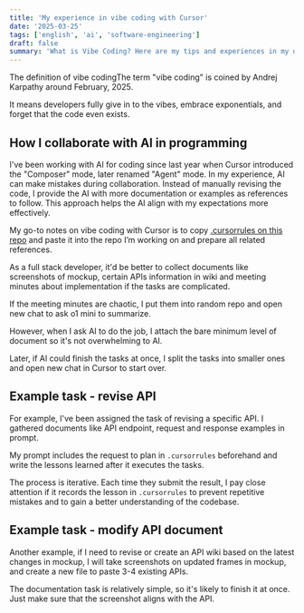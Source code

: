 ```yaml
---
title: 'My experience in vibe coding with Cursor'
date: '2025-03-25'
tags: ['english', 'ai', 'software-engineering']
draft: false
summary: 'What is Vibe Coding? Here are my tips and experiences in my daily job.'
---
```


The definition of vibe codingThe term "vibe coding" is coined by Andrej Karpathy around February, 2025.

It means developers fully give in to the vibes, embrace exponentials, and forget that the code even exists. 



## How I collaborate with AI in programming

I've been working with AI for coding since last year when Cursor introduced the "Composer" mode, later renamed "Agent" mode. In my experience, AI can make mistakes during collaboration. Instead of manually revising the code, I provide the AI with more documentation or examples as references to follow. This approach helps the AI align with my expectations more effectively.



My go-to notes on vibe coding with Cursor is to copy [.cursorrules on this repo](https://github.com/grapeot/devin.cursorrules/blob/master/.cursorrules) and paste it into the repo I’m working on and prepare all related references. 

As a full stack developer, it'd be better to collect documents like screenshots of mockup, certain APIs information in wiki and meeting minutes about implementation if the tasks are complicated.

If the meeting minutes are chaotic, I put them into random repo and open new chat to ask o1 mini to summarize. 

However, when I ask AI to do the job, I attach the bare minimum level of document so it's not overwhelming to AI.

Later, if AI could finish the tasks at once, I split the tasks into smaller ones and open new chat in Cursor to start over.



## Example task - revise API

For example, I've been assigned the task of revising a specific API. I gathered documents like API endpoint, request and response examples in prompt.

My prompt includes the request to plan in `.cursorrules` beforehand and write the lessons learned after it executes the tasks.

The process is iterative. Each time they submit the result, I pay close attention if it records the lesson in `.cursorrules` to prevent repetitive mistakes and to gain a better understanding of the codebase.



## Example task - modify API document

Another example, if I need to revise or create an API wiki based on the latest changes in mockup, I will take screenshots on updated frames in mockup, and create a new file to paste 3-4 existing APIs. 

The documentation task is relatively simple, so it's likely to finish it at once. Just make sure that the screenshot aligns with the API. 
